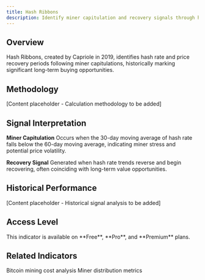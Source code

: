 ```yaml
---
title: Hash Ribbons
description: Identify miner capitulation and recovery signals through hash rate analysis
---
```


## Overview

Hash Ribbons, created by Capriole in 2019, identifies hash rate and price recovery periods following miner capitulations, historically marking significant long-term buying opportunities.

## Methodology

[Content placeholder - Calculation methodology to be added]

## Signal Interpretation

**Miner Capitulation**
Occurs when the 30-day moving average of hash rate falls below the 60-day moving average, indicating miner stress and potential price volatility.

**Recovery Signal**
Generated when hash rate trends reverse and begin recovering, often coinciding with long-term value opportunities.

## Historical Performance

[Content placeholder - Historical signal analysis to be added]

## Access Level

<Note>
This indicator is available on **Free**, **Pro**, and **Premium** plans.
</Note>

## Related Indicators

<CardGroup cols={2}>
  <Card title="Production Cost" href="/indicators/bitcoin/production-cost">
    Bitcoin mining cost analysis
  </Card>
  
  <Card title="Miner Sell Pressure" href="/indicators/bitcoin/miner-sell-pressure">
    Miner distribution metrics
  </Card>
</CardGroup>

